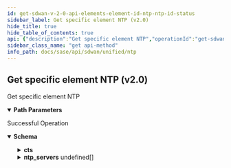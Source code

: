 ```yaml
---
id: get-sdwan-v-2-0-api-elements-element-id-ntp-ntp-id-status
sidebar_label: Get specific element NTP (v2.0)
hide_title: true
hide_table_of_contents: true
api: {"description":"Get specific element NTP","operationId":"get-sdwan-v2.0-api-elements-element_id-ntp-ntp_id-status","parameters":[{"description":"Element ID","in":"path","name":"element_id","required":true,"schema":{"description":"Element Id","type":"string"}},{"description":"NTP ID","in":"path","name":"ntp_id","required":true,"schema":{"description":"Ntp Id","type":"string"}}],"responses":{"200":{"content":{"application/json":{"schema":{"properties":{"cts":{"description":"Cts","properties":{"host":{"description":"Host","type":"string"},"last_error":{"description":"Last Error","properties":{"message":{"description":"Message","type":"string"},"time_stamp":{"description":"Time Stamp","type":"string"}}},"last_polled":{"description":"Last Polled","type":"string"},"last_selected":{"description":"Last Selected","properties":{"delta":{"description":"Delta","format":"float","type":"number"},"error":{"description":"Error","type":"string"},"ip":{"description":"Ip","type":"string"},"old_drift":{"description":"Old Drift","format":"float","type":"number"},"slop":{"description":"Slop","format":"float","type":"number"},"stratum":{"description":"Stratum","format":"int32","type":"integer"},"time_stamp":{"description":"Time Stamp","type":"string"},"update_after":{"description":"Update After","type":"string"},"update_before":{"description":"Update Before","type":"string"},"update_drift":{"description":"Update Drift","format":"float","type":"number"}}}}},"description":{"description":"Description","type":"string"},"disabled":{"description":"Disabled","type":"boolean"},"disabled_reason":{"description":"Disabled Reason: Size(max = 5000, DISABLED_REASON_INVALID_0001, min = 0) Size(max = 5000, DISABLED_REASON_INVALID_0001, min = 0) ","type":"string"},"element_id":{"description":"Element Id","type":"string"},"id":{"type":"string"},"inactive":{"description":"Inactive","type":"boolean"},"inactive_reason":{"description":"Inactive Reason: Size(max = 5000, INACTIVE_REASON_INVALID_0001, min = 0) Size(max = 5000, INACTIVE_REASON_INVALID_0001, min = 0) ","type":"string"},"name":{"description":"Name","type":"string"},"ntp_hash":{"description":"Ntp Hash: JsonIgnore(value = true) JsonIgnore(value = true) ","format":"int32","type":"integer"},"ntp_id":{"description":"Ntp Id: JsonIgnore(value = true) JsonIgnore(value = true) ","type":"string"},"ntp_servers":{"description":"Ntp Servers","items":{"properties":{"host":{"description":"Host","type":"string"},"last_error":{"description":"Last Error","properties":{"message":{"description":"Message","type":"string"},"time_stamp":{"description":"Time Stamp","type":"string"}}},"last_polled":{"description":"Last Polled","type":"string"},"last_selected":{"description":"Last Selected","properties":{"delta":{"description":"Delta","format":"float","type":"number"},"error":{"description":"Error","type":"string"},"ip":{"description":"Ip","type":"string"},"old_drift":{"description":"Old Drift","format":"float","type":"number"},"slop":{"description":"Slop","format":"float","type":"number"},"stratum":{"description":"Stratum","format":"int32","type":"integer"},"time_stamp":{"description":"Time Stamp","type":"string"},"update_after":{"description":"Update After","type":"string"},"update_before":{"description":"Update Before","type":"string"},"update_drift":{"description":"Update Drift","format":"float","type":"number"}}}}},"type":"array"},"region":{"description":"Region","type":"string"},"source_interface_ids":{"description":"Source Interface Ids","items":{"description":"Source Interface Ids","type":"string"},"type":"array"},"tags":{"description":"Tags","items":{"description":"Tags","type":"string"},"type":"array"}}}}},"description":"Successful Operation"}},"tags":["NTP"],"method":"get","path":"/sdwan/v2.0/api/elements/{element_id}/ntp/{ntp_id}/status","info":{"contact":{},"description":"List of APIs used to manage NTP.","title":"NTP","version":"Latest"},"postman":{"name":"Get specific element NTP (v2.0)","description":{"content":"Get specific element NTP","type":"text/plain"},"url":{"path":["sdwan","v2.0","api","elements",":element_id","ntp",":ntp_id","status"],"host":["{{baseUrl}}"],"query":[],"variable":[{"disabled":false,"description":{"content":"(Required) Element ID","type":"text/plain"},"type":"any","value":"","key":"element_id"},{"disabled":false,"description":{"content":"(Required) NTP ID","type":"text/plain"},"type":"any","value":"","key":"ntp_id"}]},"header":[{"key":"Accept","value":"application/json"}],"method":"GET"}}
sidebar_class_name: "get api-method"
info_path: docs/sase/api/sdwan/unified/ntp
---
```



## Get specific element NTP (v2.0)



Get specific element NTP

<details style={{"marginBottom":"1rem"}} data-collapsed={false} open={true}><summary style={{}}><strong>Path Parameters</strong></summary><div><ul><ParamsItem className={"paramsItem"} param={{"description":"Element ID","in":"path","name":"element_id","required":true,"schema":{"description":"Element Id","type":"string"}}}></ParamsItem><ParamsItem className={"paramsItem"} param={{"description":"NTP ID","in":"path","name":"ntp_id","required":true,"schema":{"description":"Ntp Id","type":"string"}}}></ParamsItem></ul></div></details><div><ApiTabs><TabItem label={"200"} value={"200"}><div>

Successful Operation

</div><div><MimeTabs groupId={"mime-type"}><TabItem label={"application/json"} value={"application/json"}><SchemaTabs groupId={"schema-tabs"}><TabItem label={"Schema"} value={"Schema"}><details style={{}} data-collapsed={false} open={true}><summary style={{"textAlign":"left"}}><strong>Schema</strong></summary><div style={{"textAlign":"left","marginLeft":"1rem"}}></div><ul style={{"marginLeft":"1rem"}}><SchemaItem collapsible={true} className={"schemaItem"}><details style={{}}><summary style={{}}><strong>cts</strong><span style={{"opacity":"0.6"}}> </span></summary><div style={{"marginLeft":"1rem"}}><div style={{"marginTop":".5rem","marginBottom":".5rem"}}>

Cts

</div><SchemaItem collapsible={false} name={"host"} required={false} schemaDescription={"Host"} schemaName={"string"} qualifierMessage={undefined} defaultValue={undefined}></SchemaItem><SchemaItem collapsible={true} className={"schemaItem"}><details style={{}}><summary style={{}}><strong>last_error</strong><span style={{"opacity":"0.6"}}> </span></summary><div style={{"marginLeft":"1rem"}}><div style={{"marginTop":".5rem","marginBottom":".5rem"}}>

Last Error

</div><SchemaItem collapsible={false} name={"message"} required={false} schemaDescription={"Message"} schemaName={"string"} qualifierMessage={undefined} defaultValue={undefined}></SchemaItem><SchemaItem collapsible={false} name={"time_stamp"} required={false} schemaDescription={"Time Stamp"} schemaName={"string"} qualifierMessage={undefined} defaultValue={undefined}></SchemaItem></div></details></SchemaItem><SchemaItem collapsible={false} name={"last_polled"} required={false} schemaDescription={"Last Polled"} schemaName={"string"} qualifierMessage={undefined} defaultValue={undefined}></SchemaItem><SchemaItem collapsible={true} className={"schemaItem"}><details style={{}}><summary style={{}}><strong>last_selected</strong><span style={{"opacity":"0.6"}}> </span></summary><div style={{"marginLeft":"1rem"}}><div style={{"marginTop":".5rem","marginBottom":".5rem"}}>

Last Selected

</div><SchemaItem collapsible={false} name={"delta"} required={false} schemaDescription={"Delta"} schemaName={"float"} qualifierMessage={undefined} defaultValue={undefined}></SchemaItem><SchemaItem collapsible={false} name={"error"} required={false} schemaDescription={"Error"} schemaName={"string"} qualifierMessage={undefined} defaultValue={undefined}></SchemaItem><SchemaItem collapsible={false} name={"ip"} required={false} schemaDescription={"Ip"} schemaName={"string"} qualifierMessage={undefined} defaultValue={undefined}></SchemaItem><SchemaItem collapsible={false} name={"old_drift"} required={false} schemaDescription={"Old Drift"} schemaName={"float"} qualifierMessage={undefined} defaultValue={undefined}></SchemaItem><SchemaItem collapsible={false} name={"slop"} required={false} schemaDescription={"Slop"} schemaName={"float"} qualifierMessage={undefined} defaultValue={undefined}></SchemaItem><SchemaItem collapsible={false} name={"stratum"} required={false} schemaDescription={"Stratum"} schemaName={"int32"} qualifierMessage={undefined} defaultValue={undefined}></SchemaItem><SchemaItem collapsible={false} name={"time_stamp"} required={false} schemaDescription={"Time Stamp"} schemaName={"string"} qualifierMessage={undefined} defaultValue={undefined}></SchemaItem><SchemaItem collapsible={false} name={"update_after"} required={false} schemaDescription={"Update After"} schemaName={"string"} qualifierMessage={undefined} defaultValue={undefined}></SchemaItem><SchemaItem collapsible={false} name={"update_before"} required={false} schemaDescription={"Update Before"} schemaName={"string"} qualifierMessage={undefined} defaultValue={undefined}></SchemaItem><SchemaItem collapsible={false} name={"update_drift"} required={false} schemaDescription={"Update Drift"} schemaName={"float"} qualifierMessage={undefined} defaultValue={undefined}></SchemaItem></div></details></SchemaItem></div></details></SchemaItem><SchemaItem collapsible={false} name={"description"} required={false} schemaDescription={"Description"} schemaName={"string"} qualifierMessage={undefined} defaultValue={undefined}></SchemaItem><SchemaItem collapsible={false} name={"disabled"} required={false} schemaDescription={"Disabled"} schemaName={"boolean"} qualifierMessage={undefined} defaultValue={undefined}></SchemaItem><SchemaItem collapsible={false} name={"disabled_reason"} required={false} schemaDescription={"Disabled Reason: Size(max = 5000, DISABLED_REASON_INVALID_0001, min = 0) Size(max = 5000, DISABLED_REASON_INVALID_0001, min = 0) "} schemaName={"string"} qualifierMessage={undefined} defaultValue={undefined}></SchemaItem><SchemaItem collapsible={false} name={"element_id"} required={false} schemaDescription={"Element Id"} schemaName={"string"} qualifierMessage={undefined} defaultValue={undefined}></SchemaItem><SchemaItem collapsible={false} name={"id"} required={false} schemaDescription={undefined} schemaName={"string"} qualifierMessage={undefined} defaultValue={undefined}></SchemaItem><SchemaItem collapsible={false} name={"inactive"} required={false} schemaDescription={"Inactive"} schemaName={"boolean"} qualifierMessage={undefined} defaultValue={undefined}></SchemaItem><SchemaItem collapsible={false} name={"inactive_reason"} required={false} schemaDescription={"Inactive Reason: Size(max = 5000, INACTIVE_REASON_INVALID_0001, min = 0) Size(max = 5000, INACTIVE_REASON_INVALID_0001, min = 0) "} schemaName={"string"} qualifierMessage={undefined} defaultValue={undefined}></SchemaItem><SchemaItem collapsible={false} name={"name"} required={false} schemaDescription={"Name"} schemaName={"string"} qualifierMessage={undefined} defaultValue={undefined}></SchemaItem><SchemaItem collapsible={false} name={"ntp_hash"} required={false} schemaDescription={"Ntp Hash: JsonIgnore(value = true) JsonIgnore(value = true) "} schemaName={"int32"} qualifierMessage={undefined} defaultValue={undefined}></SchemaItem><SchemaItem collapsible={false} name={"ntp_id"} required={false} schemaDescription={"Ntp Id: JsonIgnore(value = true) JsonIgnore(value = true) "} schemaName={"string"} qualifierMessage={undefined} defaultValue={undefined}></SchemaItem><SchemaItem collapsible={true} className={"schemaItem"}><details style={{}}><summary style={{}}><strong>ntp_servers</strong><span style={{"opacity":"0.6"}}> undefined[]</span></summary><div style={{"marginLeft":"1rem"}}><div style={{"marginTop":".5rem","marginBottom":".5rem"}}>

Ntp Servers

</div><SchemaItem collapsible={false} name={"host"} required={false} schemaDescription={"Host"} schemaName={"string"} qualifierMessage={undefined} defaultValue={undefined}></SchemaItem><SchemaItem collapsible={true} className={"schemaItem"}><details style={{}}><summary style={{}}><strong>last_error</strong><span style={{"opacity":"0.6"}}> </span></summary><div style={{"marginLeft":"1rem"}}><div style={{"marginTop":".5rem","marginBottom":".5rem"}}>

Last Error

</div><SchemaItem collapsible={false} name={"message"} required={false} schemaDescription={"Message"} schemaName={"string"} qualifierMessage={undefined} defaultValue={undefined}></SchemaItem><SchemaItem collapsible={false} name={"time_stamp"} required={false} schemaDescription={"Time Stamp"} schemaName={"string"} qualifierMessage={undefined} defaultValue={undefined}></SchemaItem></div></details></SchemaItem><SchemaItem collapsible={false} name={"last_polled"} required={false} schemaDescription={"Last Polled"} schemaName={"string"} qualifierMessage={undefined} defaultValue={undefined}></SchemaItem><SchemaItem collapsible={true} className={"schemaItem"}><details style={{}}><summary style={{}}><strong>last_selected</strong><span style={{"opacity":"0.6"}}> </span></summary><div style={{"marginLeft":"1rem"}}><div style={{"marginTop":".5rem","marginBottom":".5rem"}}>

Last Selected

</div><SchemaItem collapsible={false} name={"delta"} required={false} schemaDescription={"Delta"} schemaName={"float"} qualifierMessage={undefined} defaultValue={undefined}></SchemaItem><SchemaItem collapsible={false} name={"error"} required={false} schemaDescription={"Error"} schemaName={"string"} qualifierMessage={undefined} defaultValue={undefined}></SchemaItem><SchemaItem collapsible={false} name={"ip"} required={false} schemaDescription={"Ip"} schemaName={"string"} qualifierMessage={undefined} defaultValue={undefined}></SchemaItem><SchemaItem collapsible={false} name={"old_drift"} required={false} schemaDescription={"Old Drift"} schemaName={"float"} qualifierMessage={undefined} defaultValue={undefined}></SchemaItem><SchemaItem collapsible={false} name={"slop"} required={false} schemaDescription={"Slop"} schemaName={"float"} qualifierMessage={undefined} defaultValue={undefined}></SchemaItem><SchemaItem collapsible={false} name={"stratum"} required={false} schemaDescription={"Stratum"} schemaName={"int32"} qualifierMessage={undefined} defaultValue={undefined}></SchemaItem><SchemaItem collapsible={false} name={"time_stamp"} required={false} schemaDescription={"Time Stamp"} schemaName={"string"} qualifierMessage={undefined} defaultValue={undefined}></SchemaItem><SchemaItem collapsible={false} name={"update_after"} required={false} schemaDescription={"Update After"} schemaName={"string"} qualifierMessage={undefined} defaultValue={undefined}></SchemaItem><SchemaItem collapsible={false} name={"update_before"} required={false} schemaDescription={"Update Before"} schemaName={"string"} qualifierMessage={undefined} defaultValue={undefined}></SchemaItem><SchemaItem collapsible={false} name={"update_drift"} required={false} schemaDescription={"Update Drift"} schemaName={"float"} qualifierMessage={undefined} defaultValue={undefined}></SchemaItem></div></details></SchemaItem></div></details></SchemaItem><SchemaItem collapsible={false} name={"region"} required={false} schemaDescription={"Region"} schemaName={"string"} qualifierMessage={undefined} defaultValue={undefined}></SchemaItem><SchemaItem collapsible={false} name={"source_interface_ids"} required={false} schemaDescription={"Source Interface Ids"} schemaName={"string[]"} qualifierMessage={undefined} defaultValue={undefined}></SchemaItem><SchemaItem collapsible={false} name={"tags"} required={false} schemaDescription={"Tags"} schemaName={"string[]"} qualifierMessage={undefined} defaultValue={undefined}></SchemaItem></ul></details></TabItem></SchemaTabs></TabItem></MimeTabs></div></TabItem></ApiTabs></div>
      